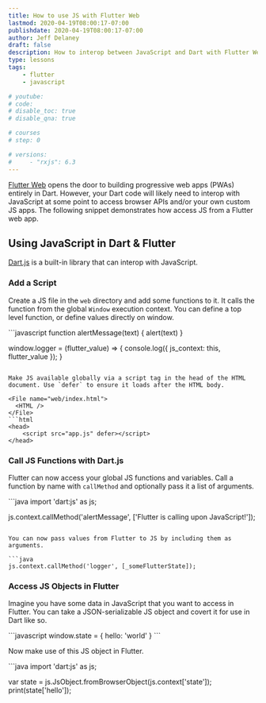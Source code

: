 ```yaml
---
title: How to use JS with Flutter Web
lastmod: 2020-04-19T08:00:17-07:00
publishdate: 2020-04-19T08:00:17-07:00
author: Jeff Delaney
draft: false
description: How to interop between JavaScript and Dart with Flutter Web
type: lessons
tags: 
    - flutter
    - javascript

# youtube: 
# code: 
# disable_toc: true
# disable_qna: true

# courses
# step: 0

# versions: 
#     - "rxjs": 6.3
---
```


[Flutter Web](https://flutter.dev/web) opens the door to building progressive web apps (PWAs) entirely in Dart. However, your Dart code will likely need to interop with JavaScript at some point to access browser APIs and/or your own custom JS apps. The following snippet demonstrates how access JS from a Flutter web app. 

## Using JavaScript in Dart & Flutter

[Dart.js](https://api.dart.dev/stable/2.7.2/dart-js/dart-js-library.html) is a built-in library that can interop with JavaScript. 

### Add a Script

Create a JS file in the `web` directory and add some functions to it. It calls the function from the global `Window` execution context. You can define a top level function, or define values directly on window. 

<File name="web/app.js">
  <JavaScript />
</File>
```javascript
function alertMessage(text) {
    alert(text)
}

window.logger = (flutter_value) => {
   console.log({ js_context: this, flutter_value });
}
```

Make JS available globally via a script tag in the head of the HTML document. Use `defer` to ensure it loads after the HTML body. 

<File name="web/index.html">
  <HTML />
</File>
```html
<head>
    <script src="app.js" defer></script>
</head>
```

### Call JS Functions with Dart.js

Flutter can now access your global JS functions and variables. Call a function by name with `callMethod` and optionally pass it a list of arguments. 

<File name="main.dart">
  <Dart />
</File>
```java
import 'dart:js' as js;

js.context.callMethod('alertMessage', ['Flutter is calling upon JavaScript!']);
```

You can now pass values from Flutter to JS by including them as arguments.

```java
js.context.callMethod('logger', [_someFlutterState]);
```

### Access JS Objects in Flutter

Imagine you have some data in JavaScript that you want to access in Flutter. You can take a JSON-serializable JS object and covert it for use in Dart like so. 

<File name="web/app.js">
  <JavaScript />
</File>
```javascript
window.state = {
    hello: 'world'
}
```

Now make use of this JS object in Flutter. 

<File name="main.dart">
  <Dart />
</File>
```java
import 'dart:js' as js;

var state = js.JsObject.fromBrowserObject(js.context['state']);
print(state['hello']);
```